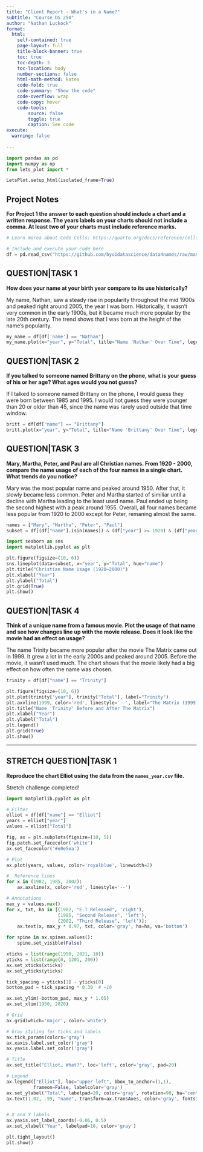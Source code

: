 ```yaml
---
title: "Client Report - What's in a Name?"
subtitle: "Course DS 250"
author: "Nathan Luckock"
format:
  html:
    self-contained: true
    page-layout: full
    title-block-banner: true
    toc: true
    toc-depth: 3
    toc-location: body
    number-sections: false
    html-math-method: katex
    code-fold: true
    code-summary: "Show the code"
    code-overflow: wrap
    code-copy: hover
    code-tools:
        source: false
        toggle: true
        caption: See code
execute: 
  warning: false
    
---
```


```python
import pandas as pd
import numpy as np
from lets_plot import *

LetsPlot.setup_html(isolated_frame=True)
```


## Project Notes

__For Project 1 the answer to each question should include a chart **and** a written response. The years labels on your charts should not include a comma. At least **two** of your charts must include reference marks.__  

```python
# Learn morea about Code Cells: https://quarto.org/docs/reference/cells/cells-jupyter.html

# Include and execute your code here
df = pd.read_csv("https://github.com/byuidatascience/data4names/raw/master/data-raw/names_year/names_year.csv")
```

## QUESTION|TASK 1

__How does your name at your birth year compare to its use historically?__

My name, Nathan, saw a steady rise in popularity throughout the mid 1900s and peaked right around 2005, the year I was born.
Historically, it wasn’t very common in the early 1900s, but it became much more popular by the late 20th century.
The trend shows that I was born at the height of the name's popularity.

```python
my_name = df[df['name'] == "Nathan"]
my_name.plot(x="year", y="Total", title="Name 'Nathan' Over Time", legend=False)
```


## QUESTION|TASK 2

__If you talked to someone named Brittany on the phone, what is your guess of his or her age? What ages would you not guess?__

If I talked to someone named Brittany on the phone, I would guess they were born between 1985 and 1995.
I would not guess they were younger than 20 or older than 45, since the name was rarely used outside that time window.

```python
britt = df[df["name"] == "Brittany"]
britt.plot(x="year", y="Total", title="Name 'Brittany' Over Time", legend=False)
```


## QUESTION|TASK 3

__Mary, Martha, Peter, and Paul are all Christian names. From 1920 - 2000, compare the name usage of each of the four names in a single chart. What trends do you notice?__

Mary was the most popular name and peaked around 1950. After that, it slowly became less common. Peter and Martha started of similiar until a decline with Martha leading to the least used name. Paul ended up being the second highest with a peak around 1955. Overall, all four names became less popular from 1920 to 2000 except for Peter, remaning almost the same.
```python
names = ["Mary", "Martha", "Peter", "Paul"]
subset = df[(df["name"].isin(names)) & (df["year"] >= 1920) & (df["year"] <= 2000)]

import seaborn as sns
import matplotlib.pyplot as plt

plt.figure(figsize=(10, 6))
sns.lineplot(data=subset, x="year", y="Total", hue="name")
plt.title("Christian Name Usage (1920–2000)")
plt.xlabel("Year")
plt.ylabel("Total")
plt.grid(True)
plt.show()
```



## QUESTION|TASK 4

__Think of a unique name from a famous movie. Plot the usage of that name and see how changes line up with the movie release. Does it look like the movie had an effect on usage?__  

The name Trinity became more popular after the movie The Matrix came out in 1999.
It grew a lot in the early 2000s and peaked around 2005.
Before the movie, it wasn’t used much.
The chart shows that the movie likely had a big effect on how often the name was chosen.

```python
trinity = df[df["name"] == "Trinity"]

plt.figure(figsize=(10, 6))
plt.plot(trinity["year"], trinity["Total"], label="Trinity")
plt.axvline(1999, color='red', linestyle='--', label="The Matrix (1999)")
plt.title("Name 'Trinity' Before and After The Matrix")
plt.xlabel("Year")
plt.ylabel("Total")
plt.legend()
plt.grid(True)
plt.show()
```

---

## STRETCH QUESTION|TASK 1

__Reproduce the chart Elliot using the data from the `names_year.csv` file.__ 

Stretch challenge completed! 

```python
import matplotlib.pyplot as plt

# Filter
elliot = df[df["name"] == "Elliot"]
years = elliot["year"]
values = elliot["Total"]

fig, ax = plt.subplots(figsize=(10, 5))
fig.patch.set_facecolor('white')
ax.set_facecolor('#e0e5ea')

# Plot
ax.plot(years, values, color='royalblue', linewidth=2)

#  Reference lines
for x in (1982, 1985, 2002):
    ax.axvline(x, color='red', linestyle='--')

# Annotations
max_y = values.max()
for x, txt, ha in [(1982, "E.T Released", 'right'),
                   (1985, "Second Release", 'left'),
                   (2002, "Third Release", 'left')]:
    ax.text(x, max_y * 0.97, txt, color='gray', ha=ha, va='bottom')

for spine in ax.spines.values():
    spine.set_visible(False)

xticks = list(range(1950, 2021, 10))
yticks = list(range(0, 1201, 200))
ax.set_xticks(xticks)
ax.set_yticks(yticks)

tick_spacing = yticks[1] - yticks[0]
bottom_pad = tick_spacing * 0.30  # =10

ax.set_ylim(-bottom_pad, max_y * 1.05)
ax.set_xlim(1950, 2020)

# Grid 
ax.grid(which='major', color='white')

# Gray styling for ticks and labels
ax.tick_params(colors='gray')
ax.xaxis.label.set_color('gray')
ax.yaxis.label.set_color('gray')

# Title 
ax.set_title("Elliot… What?", loc='left', color='gray', pad=20)

# Legend 
ax.legend(["Elliot"], loc="upper left", bbox_to_anchor=(1,1),
          frameon=False, labelcolor='gray')
ax.set_ylabel("Total", labelpad=20, color='gray', rotation=90, ha='center', va='bottom')
ax.text(1.02, .99, "name", transform=ax.transAxes, color='gray', fontsize=10, ha='left')


# X and Y labels
ax.yaxis.set_label_coords(-0.06, 0.5)
ax.set_xlabel("Year", labelpad=10, color='gray')

plt.tight_layout()
plt.show()
```
